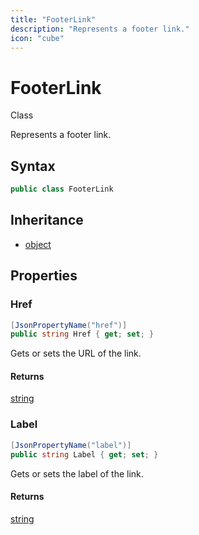 ```yaml
---
title: "FooterLink"
description: "Represents a footer link."
icon: "cube"
---
```


# FooterLink

<Badge variant="outline">Class</Badge>

Represents a footer link.

## Syntax

```csharp
public class FooterLink
```

## Inheritance

- [object](https://learn.microsoft.com/dotnet/api/system.object)

## Properties

### Href

```csharp
[JsonPropertyName("href")]
public string Href { get; set; }
```

Gets or sets the URL of the link.

#### Returns

[string](https://learn.microsoft.com/dotnet/api/system.string)

### Label

```csharp
[JsonPropertyName("label")]
public string Label { get; set; }
```

Gets or sets the label of the link.

#### Returns

[string](https://learn.microsoft.com/dotnet/api/system.string)


